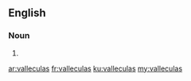 ==English==

===Noun===
{{head|en|plural}}

# {{plural of|vallecula|lang=en|nocat=1}}

[[ar:valleculas]]
[[fr:valleculas]]
[[ku:valleculas]]
[[my:valleculas]]
